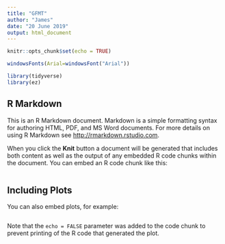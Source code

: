 ```yaml
---
title: "GFMT"
author: "James"
date: "20 June 2019"
output: html_document
---
```


```r
knitr::opts_chunk$set(echo = TRUE)

windowsFonts(Arial=windowsFont("Arial"))

library(tidyverse)
library(ez)

```

## R Markdown

This is an R Markdown document. Markdown is a simple formatting syntax for authoring HTML, PDF, and MS Word documents. For more details on using R Markdown see <http://rmarkdown.rstudio.com>.

When you click the **Knit** button a document will be generated that includes both content as well as the output of any embedded R code chunks within the document. You can embed an R code chunk like this:

```r

```

## Including Plots

You can also embed plots, for example:

```r

```

Note that the `echo = FALSE` parameter was added to the code chunk to prevent printing of the R code that generated the plot.

```r

```
